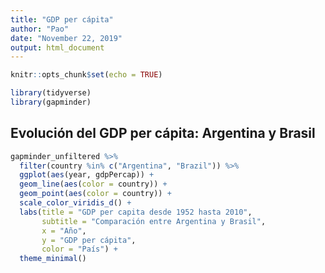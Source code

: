```yaml
---
title: "GDP per cápita"
author: "Pao"
date: "November 22, 2019"
output: html_document
---
```


```r
knitr::opts_chunk$set(echo = TRUE)

library(tidyverse)
library(gapminder)
```

## Evolución del GDP per cápita: Argentina y Brasil

```r
gapminder_unfiltered %>% 
  filter(country %in% c("Argentina", "Brazil")) %>% 
  ggplot(aes(year, gdpPercap)) +
  geom_line(aes(color = country)) +
  geom_point(aes(color = country)) +
  scale_color_viridis_d() +
  labs(title = "GDP per capita desde 1952 hasta 2010",
       subtitle = "Comparación entre Argentina y Brasil",
       x = "Año",
       y = "GDP per cápita",
       color = "País") +
  theme_minimal()
```

